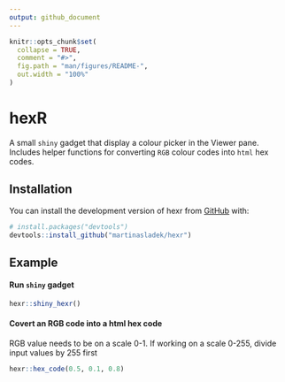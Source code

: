 ```yaml
---
output: github_document
---
```


<!-- README.md is generated from README.Rmd. Please edit that file -->

```r
knitr::opts_chunk$set(
  collapse = TRUE,
  comment = "#>",
  fig.path = "man/figures/README-",
  out.width = "100%"
)
```

# hexR

<!-- badges: start -->
<!-- badges: end -->

A small `shiny` gadget that display a colour picker in the Viewer pane. Includes helper functions for converting `RGB` colour codes into `html` hex codes. 

## Installation

You can install the development version of hexr from [GitHub](https://github.com/) with:

``` r
# install.packages("devtools")
devtools::install_github("martinasladek/hexr")
```

## Example

#### Run `shiny` gadget

```r
hexr::shiny_hexr()
```

#### Covert an RGB code into a html hex code 

RGB value needs to be on a scale 0-1. If working on a scale 0-255, divide input values by 255 first

```r
hexr::hex_code(0.5, 0.1, 0.8)
```


